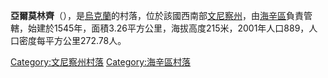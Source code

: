 {{coord|48|45|39|N|29|16|27|E|scale:30000|display=title}}

'''亞爾莫林齊'''（{{lang-uk|Ярмолинці}}），是[[烏克蘭|烏克蘭]]的村落，位於該國西南部[[文尼察州|文尼察州]]，由[[海辛區|海辛區]]負責管轄，始建於1545年，面積3.26平方公里，海拔高度215米，2001年人口889，人口密度每平方公里272.78人。

[[Category:文尼察州村落|Category:文尼察州村落]]
[[Category:海辛區村落|Category:海辛區村落]]


{{Vinnytsia-geo-stub}}